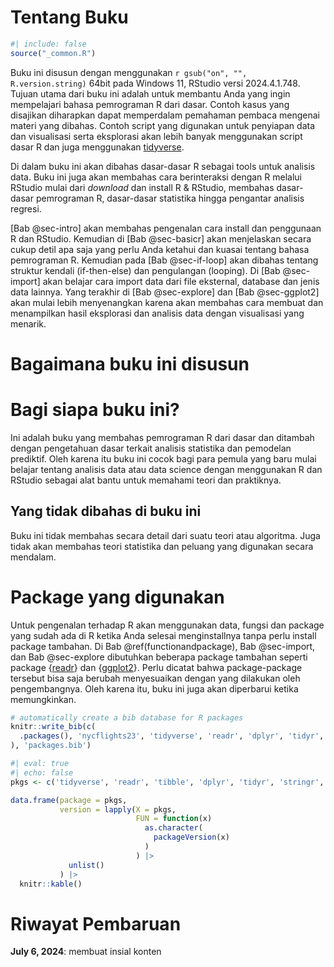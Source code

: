 # Tentang Buku {.unnumbered}  

```r
#| include: false
source("_common.R")
```

Buku ini disusun dengan menggunakan `r gsub("on", "", R.version.string)` 64bit pada Windows 11, RStudio versi 2024.4.1.748. Tujuan utama dari buku ini adalah untuk membantu Anda yang ingin mempelajari bahasa pemrograman R dari dasar. Contoh kasus yang disajikan diharapkan dapat memperdalam pemahaman pembaca mengenai materi yang dibahas. Contoh script yang digunakan untuk penyiapan data dan visualisasi serta eksplorasi akan lebih banyak menggunakan script dasar R dan juga menggunakan <a href="https://www.tidyverse.org/" target="_blank">tidyverse</a>.

Di dalam buku ini akan dibahas dasar-dasar R sebagai tools untuk analisis data. Buku ini juga akan membahas cara berinteraksi dengan R melalui RStudio mulai dari _download_ dan install R & RStudio, membahas dasar-dasar pemrograman R, dasar-dasar statistika hingga pengantar analisis regresi. 

[Bab @sec-intro] akan membahas pengenalan cara install dan penggunaan R dan RStudio. Kemudian di [Bab @sec-basicr] akan menjelaskan secara cukup detil apa saja yang perlu Anda ketahui dan kuasai tentang bahasa pemrograman R. Kemudian pada [Bab @sec-if-loop] akan dibahas tentang struktur kendali (if-then-else) dan pengulangan (looping). Di [Bab @sec-import] akan belajar cara import data dari file eksternal, database dan jenis data lainnya. Yang terakhir di [Bab @sec-explore] dan [Bab @sec-ggplot2] akan mulai lebih menyenangkan karena akan membahas cara membuat dan menampilkan hasil eksplorasi dan analisis data dengan visualisasi yang menarik. 

# Bagaimana buku ini disusun  



# Bagi siapa buku ini?  

Ini adalah buku yang membahas pemrograman R dari dasar dan ditambah dengan pengetahuan dasar terkait analisis statistika dan pemodelan prediktif. Oleh karena itu buku ini cocok bagi para pemula yang baru mulai belajar tentang analisis data atau data science dengan menggunakan R dan RStudio sebagai alat bantu untuk memahami teori dan praktiknya.

## Yang tidak dibahas di buku ini {.unnumbered} 

Buku ini tidak membahas secara detail dari suatu teori atau algoritma. Juga tidak akan membahas teori statistika dan peluang yang digunakan secara mendalam. 

<!--<p style="font-size: 200%;font-weight: bold">Package yang digunakan</p>-->
# Package yang digunakan {.unnumbered} 

Untuk pengenalan terhadap R akan menggunakan data, fungsi dan package yang sudah ada di R ketika Anda selesai menginstallnya tanpa perlu install package tambahan. Di Bab \@ref(functionandpackage), Bab @sec-import, dan Bab @sec-explore dibutuhkan beberapa package tambahan seperti package {<a href="https://readr.tidyverse.org/" target="_blank">readr</a>} dan {<a href="https://ggplot2.tidyverse.org/" target="_blank">ggplot2</a>}. Perlu dicatat bahwa package-package tersebut bisa saja berubah menyesuaikan dengan yang dilakukan oleh pengembangnya. Oleh karena itu, buku ini juga akan diperbarui ketika memungkinkan. 


```r
# automatically create a bib database for R packages
knitr::write_bib(c(
  .packages(), 'nycflights23', 'tidyverse', 'readr', 'dplyr', 'tidyr', 'stringr', 'ggplot2', 'ggthemes'
), 'packages.bib')
```

```r
#| eval: true
#| echo: false
pkgs <- c('tidyverse', 'readr', 'tibble', 'dplyr', 'tidyr', 'stringr', 'ggplot2', 'nycflights23', 'ggthemes', 'RMySQL', 'RPostgres')

data.frame(package = pkgs, 
           version = lapply(X = pkgs, 
                            FUN = function(x)
                              as.character(
                                packageVersion(x)
                              )
                            ) |> 
             unlist()
           ) |> 
  knitr::kable()
```


# Riwayat Pembaruan {.unnumbered}

**July 6, 2024**: membuat insial konten  
